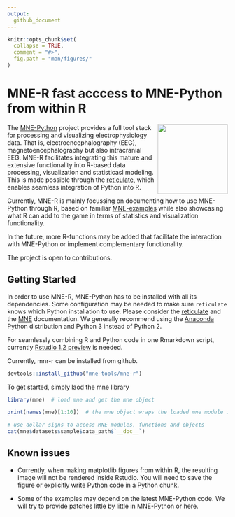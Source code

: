 ```yaml
---
output:
  github_document
---
```


```r
knitr::opts_chunk$set(
  collapse = TRUE,
  comment = "#>",
  fig.path = "man/figures/"
)
```

# MNE-R fast acccess to MNE-Python from within R 

<img src="man/figures/mne_logo.png" align="right" alt="" width="160" />



The [MNE-Python](https://mne-tools.github.io/stable/index.html) project provides a full tool stack for processing and visualizing electrophysiology data. That is, electroencephalography (EEG), magnetoencephalography but also intracranial EEG.
MNE-R facilitates integrating this mature and extensive functionality into R-based data processing, visualization and statisticasl modeling.
This is made possible through the [reticulate](https://rstudio.github.io/reticulate/), which enables seamless integration of Python into R.

Currently, MNE-R is mainly focussing on documenting how to use MNE-Python through R, based on familiar [MNE-examples](https://mne-tools.github.io/stable/auto_examples/index.html) while also showcasing what R can add to the game in terms of statistics and visualization functionality.

In the future, more R-functions may be added that facilitate the interaction with MNE-Python or implement complementary functionality.

The project is open to contributions.

## Getting Started

In order to use MNE-R, MNE-Python has to be installed with all its dependencies. Some configuration may be needed to make sure `reticulate` knows which Python installation to use. Please consider the [reticulate](https://rstudio.github.io/reticulate/articles/calling_python.html) and the [MNE](https://mne-tools.github.io/stable/getting_started.html) documentation. We generally recommend using the [Anaconda](https://www.anaconda.com) Python distribution and Python 3 instead of Python 2.

For seamlessly combining R and Python code in one Rmarkdown script, currently [Rstudio 1.2 preview](https://blog.rstudio.com/2018/10/09/rstudio-1-2-preview-reticulated-python/) is needed.

Currently, mnr-r can be installed from github.

```r
devtools::install_github("mne-tools/mne-r")
```


To get started, simply laod the mne library

```r
library(mne)  # load mne and get the mne object

print(names(mne)[1:10])  # the mne object wraps the loaded mne module inside Python

# use dollar signs to access MNE modules, functions and objects
cat(mne$datasets$sample$data_path$`__doc__`)
```
## Known issues

- Currently, when making matplotlib figures from within R, the resulting image will not be rendered inside Rstudio.
You will need to save the figure or explicitly write Python code in a Python chunk.

- Some of the examples may depend on the latest MNE-Python code. We will try to provide patches little by little in MNE-Python or here.
